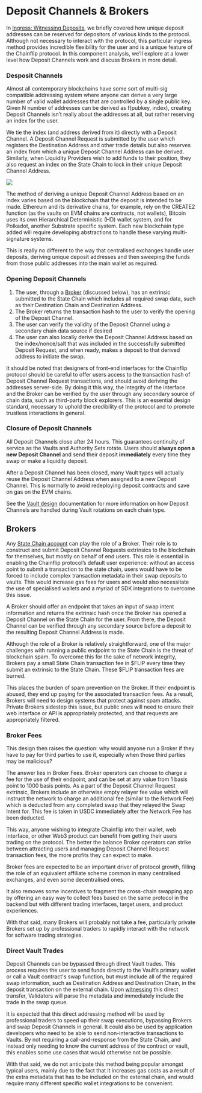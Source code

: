 # Deposit Channels & Brokers

In [Ingress: Witnessing Deposits](../validator-network/ingress-witnessing-deposits.mdx "mention"), we briefly covered how unique deposit addresses can be reserved for depositors of various kinds to the protocol. Although not necessary to interact with the protocol, this particular ingress method provides incredible flexibility for the user and is a unique feature of the Chainflip protocol. In this component analysis, we’ll explore at a lower level how Deposit Channels work and discuss Brokers in more detail.

### Desposit Channels

Almost all contemporary blockchains have some sort of multi-sig compatible addressing system where anyone can derive a very large number of valid wallet addresses that are controlled by a single public key. Given N number of addresses can be derived as f(pubkey, index), creating Deposit Channels isn’t really about the addresses at all, but rather reserving an index for the user.

We tie the index (and address derived from it) directly with a Deposit Channel. A Deposit Channel Request is submitted by the user which registers the Destination Address and other trade details but also reserves an index from which a unique Deposit Channel Address can be derived. Similarly, when Liquidity Providers wish to add funds to their position, they also request an index on the State Chain to lock in their unique Deposit Channel Address.

![](/concepts/ingress.png)

The method of deriving a unique Deposit Channel Address based on an index varies based on the blockchain that the deposit is intended to be made. Ethereum and its derivative chains, for example, rely on the CREATE2 function (as the vaults on EVM chains are contracts, not wallets), Bitcoin uses its own Hierarchical Deterministic (HD) wallet system, and for Polkadot, another Substrate specific system. Each new blockchain type added will require developing abstractions to handle these varying multi-signature systems.

This is really no different to the way that centralised exchanges handle user deposits, deriving unique deposit addresses and then sweeping the funds from those public addresses into the main wallet as required.

### Opening Deposit Channels

1. The user, through a [Broker](deposit-channels-and-brokers.md#brokers) (discussed below), has an extrinsic submitted to the State Chain which includes all required swap data, such as their Destination Chain and Destination Address.
2. The Broker returns the transaction hash to the user to verify the opening of the Deposit Channel.
3. The user can verify the validity of the Deposit Channel using a secondary chain data source if desired
4. The user can also locally derive the Deposit Channel Address based on the index/nonce/salt that was included in the successfully submitted Deposit Request, and when ready, makes a deposit to that derived address to initiate the swap.

It should be noted that designers of front-end interfaces for the Chainflip protocol should be careful to offer users access to the transaction hash of Deposit Channel Request transactions, and should avoid deriving the addresses server-side. By doing it this way, the integrity of the interface and the Broker can be verified by the user through any secondary source of chain data, such as third-party block explorers. This is an essential design standard, necessary to uphold the credibility of the protocol and to promote trustless interactions in general.

### Closure of Deposit Channels

All Deposit Channels close after 24 hours. This guarantees continuity of service as the Vaults and Authority Sets rotate. Users should **always open a new Deposit Channel** and send their deposit **immediately** every time they swap or make a liquidity deposit.

After a Deposit Channel has been closed, many Vault types will actually reuse the Deposit Channel Address when assigned to a new Deposit Channel. This is normally to avoid redeploying deposit contracts and save on gas on the EVM chains.

See the [Vault design](../components/bitcoin-vault-design.mdx) documentation for more information on how Deposit Channels are handled during Vault rotations on each chain type.

## Brokers

Any [State Chain account](../validator-network/state-chain-flip-gateway.mdx) can play the role of a Broker. Their role is to construct and submit Deposit Channel Requests extrinsics to the blockchain for themselves, but mostly on behalf of end users. This role is essential in enabling the Chainflip protocol’s default user experience: without an access point to submit a transaction to the state chain, users would have to be forced to include complex transaction metadata in their swap deposits to vaults. This would increase gas fees for users and would also necessitate the use of specialised wallets and a myriad of SDK integrations to overcome this issue.

A Broker should offer an endpoint that takes an input of swap intent information and returns the extrinsic hash once the Broker has opened a Deposit Channel on the State Chain for the user. From there, the Deposit Channel can be verified through any secondary source before a deposit to the resulting Deposit Channel Address is made.

Although the role of a Broker is relatively straightforward, one of the major challenges with running a public endpoint to the State Chain is the threat of blockchain spam. To overcome this for the sake of network integrity, Brokers pay a small State Chain transaction fee in \$FLIP every time they submit an extrinsic to the State Chain. These $FLIP transaction fees are burned.

This places the burden of spam prevention on the Broker. If their endpoint is abused, they end up paying for the associated transaction fees. As a result, Brokers will need to design systems that protect against spam attacks. Private Brokers sidestep this issue, but public ones will need to ensure their web interface or API is appropriately protected, and that requests are appropriately filtered.

### Broker Fees

This design then raises the question: why would anyone run a Broker if they have to pay for third parties to use it, especially when those third parties may be malicious?

The answer lies in Broker Fees. Broker operators can choose to charge a fee for the use of their endpoint, and can be set at any value from 1 basis point to 1000 basis points. As a part of the Deposit Channel Request extrinsic, Brokers include an otherwise empty relayer fee value which will instruct the network to charge an additional fee (similar to the Network Fee) which is deducted from any completed swap that they relayed the Swap Intent for. This fee is taken in USDC immediately after the Network Fee has been deducted.

This way, anyone wishing to integrate Chainflip into their wallet, web interface, or other Web3 product can benefit from getting their users trading on the protocol. The better the balance Broker operators can strike between attracting users and managing Deposit Channel Request transaction fees, the more profits they can expect to make.&#x20;

Broker fees are expected to be an important driver of protocol growth, filling the role of an equivalent affiliate scheme common in many centralised exchanges, and even some decentralised ones.

It also removes some incentives to fragment the cross-chain swapping app by offering an easy way to collect fees based on the same protocol in the backend but with different trading interfaces, target users, and product experiences.

With that said, many Brokers will probably not take a fee, particularly private Brokers set up by professional traders to rapidly interact with the network for software trading strategies.

### Direct Vault Trades

Deposit Channels can be bypassed through direct Vault trades. This process requires the user to send funds directly to the Vault’s primary wallet or call a Vault contract's swap function, but must include all of the required swap information, such as Destination Address and Destination Chain, in the deposit transaction on the external chain. Upon [witnessing](../validator-network/ingress-witnessing-deposits.md) this direct transfer, Validators will parse the metadata and immediately include the trade in the swap queue.

It is expected that this direct addressing method will be used by professional traders to speed up their swap executions, bypassing Brokers and swap Deposit Channels in general. It could also be used by application developers who need to be able to send non-interactive transactions to Vaults. By not requiring a call-and-response from the State Chain, and instead only needing to know the current address of the contract or vault, this enables some use cases that would otherwise not be possible.

With that said, we do not anticipate this method being popular amongst typical users, mainly due to the fact that it increases gas costs as a result of the extra metadata that has to be included on the external chain, and would require many different specific wallet integrations to be convenient.
